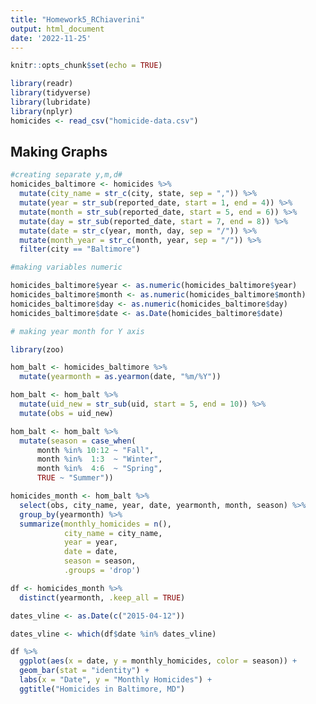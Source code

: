 ```yaml
---
title: "Homework5_RChiaverini"
output: html_document
date: '2022-11-25'
---
```


```r
knitr::opts_chunk$set(echo = TRUE)
```


```r
library(readr)
library(tidyverse)
library(lubridate)
library(nplyr)
homicides <- read_csv("homicide-data.csv")
```

## Making Graphs

```r
#creating separate y,m,d#
homicides_baltimore <- homicides %>% 
  mutate(city_name = str_c(city, state, sep = ",")) %>% 
  mutate(year = str_sub(reported_date, start = 1, end = 4)) %>% 
  mutate(month = str_sub(reported_date, start = 5, end = 6)) %>% 
  mutate(day = str_sub(reported_date, start = 7, end = 8)) %>% 
  mutate(date = str_c(year, month, day, sep = "/")) %>% 
  mutate(month_year = str_c(month, year, sep = "/")) %>% 
  filter(city == "Baltimore") 
```

```r
#making variables numeric

homicides_baltimore$year <- as.numeric(homicides_baltimore$year)
homicides_baltimore$month <- as.numeric(homicides_baltimore$month)
homicides_baltimore$day <- as.numeric(homicides_baltimore$day)
homicides_baltimore$date <- as.Date(homicides_baltimore$date)

```

```r
# making year month for Y axis

library(zoo)

hom_balt <- homicides_baltimore %>%
  mutate(yearmonth = as.yearmon(date, "%m/%Y"))

```


```r
hom_balt <- hom_balt %>%
  mutate(uid_new = str_sub(uid, start = 5, end = 10)) %>%
  mutate(obs = uid_new) 

hom_balt <- hom_balt %>% 
  mutate(season = case_when(
      month %in% 10:12 ~ "Fall",
      month %in%  1:3  ~ "Winter",
      month %in%  4:6  ~ "Spring",
      TRUE ~ "Summer"))

homicides_month <- hom_balt %>% 
  select(obs, city_name, year, date, yearmonth, month, season) %>% 
  group_by(yearmonth) %>% 
  summarize(monthly_homicides = n(),
            city_name = city_name,
            year = year,
            date = date,
            season = season,
            .groups = 'drop')

df <- homicides_month %>%
  distinct(yearmonth, .keep_all = TRUE)

```



```r
dates_vline <- as.Date(c("2015-04-12"))

dates_vline <- which(df$date %in% dates_vline)

df %>% 
  ggplot(aes(x = date, y = monthly_homicides, color = season)) +
  geom_bar(stat = "identity") +
  labs(x = "Date", y = "Monthly Homicides") +
  ggtitle("Homicides in Baltimore, MD") 
```

